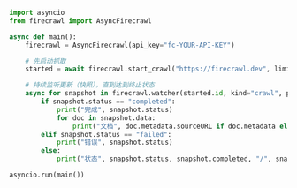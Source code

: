 ```python Python
import asyncio
from firecrawl import AsyncFirecrawl

async def main():
    firecrawl = AsyncFirecrawl(api_key="fc-YOUR-API-KEY")

    # 先启动抓取
    started = await firecrawl.start_crawl("https://firecrawl.dev", limit=5)

    # 持续监听更新（快照），直到达到终止状态
    async for snapshot in firecrawl.watcher(started.id, kind="crawl", poll_interval=2, timeout=120):
        if snapshot.status == "completed":
            print("完成", snapshot.status)
            for doc in snapshot.data:
                print("文档", doc.metadata.sourceURL if doc.metadata else None)
        elif snapshot.status == "failed":
            print("错误", snapshot.status)
        else:
            print("状态", snapshot.status, snapshot.completed, "/", snapshot.total)

asyncio.run(main())
```
